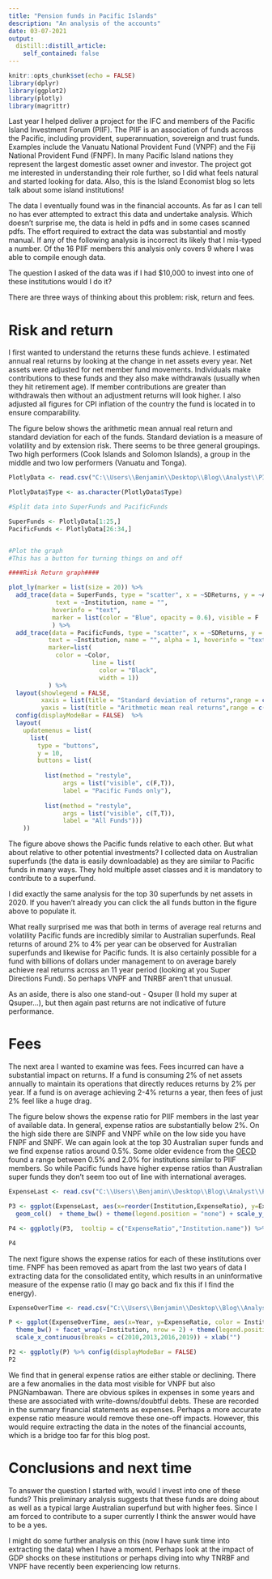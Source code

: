 ```yaml
---
title: "Pension funds in Pacific Islands"
description: "An analysis of the accounts"
date: 03-07-2021
output:
  distill::distill_article:
    self_contained: false
---
```


```r
knitr::opts_chunk$set(echo = FALSE)
library(dplyr)
library(ggplot2)
library(plotly)
library(magrittr)
```

Last year I helped deliver a project for the IFC and members of the Pacific Island Investment Forum (PIIF). The PIIF is an association of funds across the Pacific, including provident, superannuation, sovereign and trust funds. Examples include the Vanuatu National Provident Fund (VNPF) and the Fiji National Provident Fund (FNPF). In many Pacific Island nations they represent the largest domestic asset owner and investor. The project got me interested in understanding their role further, so I did what feels natural and started looking for data. Also, this is the Island Economist blog so lets talk about some island institutions!

The data I eventually found was in the financial accounts. As far as I can tell no has ever attempted to extract this data and undertake analysis. Which doesn't surprise me, the data is held in pdfs and in some cases scanned pdfs. The effort required to extract the data was substantial and mostly manual. If any of the following analysis is incorrect its likely that I mis-typed a number. Of the 16 PIIF members this analysis only covers 9 where I was able to compile enough data. 

The question I asked of the data was if I had $10,000 to invest into one of these institutions would I do it?

There are three ways of thinking about this problem: risk, return and fees.

<h1>Risk and return</h1>

I first wanted to understand the returns these funds achieve. I estimated annual real returns by looking at the change in net assets every year. Net assets were adjusted for net member fund movements. Individuals make contributions to these funds and they also make withdrawals (usually when they hit retirement age). If member contributions are greater than withdrawals then without an adjustment returns will look higher. I also adjusted all figures for CPI inflation of the country the fund is located in to ensure comparability.

The figure below shows the arithmetic mean annual real return and standard deviation for each of the funds. Standard deviation is a measure of volatility and by extension risk. There seems to be three general groupings. Two high performers (Cook Islands and Solomon Islands), a group in the middle and two low performers (Vanuatu and Tonga). 

```r
PlotlyData <- read.csv("C:\\Users\\Benjamin\\Desktop\\Blog\\Analyst\\PIIF\\FullReturnData.csv", header = TRUE, stringsAsFactors = FALSE)

PlotlyData$Type <- as.character(PlotlyData$Type)

#Split data into SuperFunds and PacificFunds

SuperFunds <- PlotlyData[1:25,]
PacificFunds <- PlotlyData[26:34,]


#Plot the graph
#This has a button for turning things on and off

####Risk Return graph####

plot_ly(marker = list(size = 20)) %>% 
  add_trace(data = SuperFunds, type = "scatter", x = ~SDReturns, y = ~ArithMeanReturn, 
             text = ~Institution, name = "", 
            hoverinfo = "text",
            marker = list(color = "Blue", opacity = 0.6), visible = F
            ) %>%
  add_trace(data = PacificFunds, type = "scatter", x = ~SDReturns, y = ~ArithMeanReturn, 
           text = ~Institution, name = "", alpha = 1, hoverinfo = "text", 
           marker=list(
             color = ~Color,
                       line = list(
                         color = "Black",
                         width = 1))
           ) %>%
  layout(showlegend = FALSE,
         xaxis = list(title = "Standard deviation of returns",range = c(0, 20)),
         yaxis = list(title = "Arithmetic mean real returns",range = c(-1, 10))) %>%
  config(displayModeBar = FALSE)  %>% 
  layout(
    updatemenus = list(
      list(
        type = "buttons",
        y = 10,
        buttons = list(
          
          list(method = "restyle",
               args = list("visible", c(F,T)),
               label = "Pacific Funds only"),
          
          list(method = "restyle",
               args = list("visible", c(T,T)),
               label = "All Funds")))
    ))

```

The figure above shows the Pacific funds relative to each other. But what about relative to other potential investments? I collected data on Australian superfunds (the data is easily downloadable) as they are similar to Pacific funds in many ways. They hold multiple asset classes and it is mandatory to contribute to a superfund.

I did exactly the same analysis for the top 30 superfunds by net assets in 2020. If you haven't already you can click the all funds button in the figure above to populate it. 

What really surprised me was that both in terms of average real returns and volatility Pacific funds are incredibly similar to Australian superfunds. Real returns of around 2% to 4% per year can be observed for Australian superfunds and likewise for Pacific funds. It is also certainly possible for a fund with billions of dollars under management to on average barely achieve real returns across an 11 year period (looking at you Super Directions Fund). So perhaps VNPF and TNRBF aren't that unusual. 

As an aside, there is also one stand-out - Qsuper (I hold my super at Qsuper...), but then again past returns are  not indicative of future performance.

<h1>Fees</h1>

The next area I wanted to examine was fees. Fees incurred can have a substantial impact on returns. If a fund is consuming 2% of net assets annually to maintain its operations that directly reduces returns by 2% per year. If a fund is on average achieving 2-4% returns a year, then fees of just 2% feel like a huge drag.

The figure below shows the expense ratio for PIIF members in the last year of available data. In general, expense ratios are substantially below 2%. On the high side there are SINPF and VNPF while on the low side you have FNPF and SNPF. We can again look at the top 30 Australian super funds and we find expense ratios around 0.5%. Some older evidence from the [OECD](https://www.oecd.org/finance/private-pensions/41488510.pdf) found a range between 0.5% and 2.0% for institutions similar to PIIF members. So while Pacific funds have higher expense ratios than Australian super funds they don't seem too out of line with international averages. 

```r

ExpenseLast <- read.csv("C:\\Users\\Benjamin\\Desktop\\Blog\\Analyst\\PIIF\\ExpenseLast.csv", header = TRUE, stringsAsFactors = FALSE)

P3 <- ggplot(ExpenseLast, aes(x=reorder(Institution,ExpenseRatio), y=ExpenseRatio, fill = Institution.name)) + 
  geom_col()  + theme_bw() + theme(legend.position = "none") + scale_y_continuous(expand = c(0,0), limits = c(0,3))

P4 <- ggplotly(P3,  tooltip = c("ExpenseRatio","Institution.name")) %>% config(displayModeBar = FALSE) %>% layout(xaxis = list(title = "Institution"), yaxis = list(title = "Expense Ratio (Percent)"))

P4

```

The next figure shows the expense ratios for each of these institutions over time. FNPF has been removed as apart from the last two years of data I extracting data for the consolidated entity, which results in an uninformative measure of the expense ratio (I may go back and fix this if I find the energy).

```r

ExpenseOverTime <- read.csv("C:\\Users\\Benjamin\\Desktop\\Blog\\Analyst\\PIIF\\ExpenseOverTime.csv", header = TRUE, stringsAsFactors = FALSE)

P <- ggplot(ExpenseOverTime, aes(x=Year, y=ExpenseRatio, color = Institution.name)) + geom_line(size = 1.2  ) + 
  theme_bw() + facet_wrap(~Institution, nrow = 2) + theme(legend.position = "none") +
  scale_x_continuous(breaks = c(2010,2013,2016,2019)) + xlab("")

P2 <- ggplotly(P) %>% config(displayModeBar = FALSE) 
P2

```

We find that in general expense ratios are either stable or declining. There are a few anomalies in the data most visible for VNPF but also PNGNambawan. There are obvious spikes in expenses in some years and these are associated with write-downs/doubtful debts. These are recorded in the summary financial statements as expenses. Perhaps a more accurate expense ratio measure would remove these one-off impacts. However, this would require extracting the data in the notes of the financial accounts, which is a bridge too far for this blog post.

<h1>Conclusions and next time</h1>

To answer the question  I started with, would I invest into one of these funds? This preliminary analysis suggests that these funds are doing about as well as a typical large Australian superfund but with higher fees. Since I am forced to contribute to a super currently I think the answer would have to be a yes. 

I might do some further analysis on this (now I have sunk time into extracting the data) when I have a moment. Perhaps look at the impact of GDP shocks on these institutions or perhaps diving into why TNRBF and VNPF have recently been experiencing low returns. 




